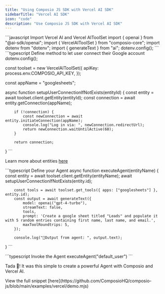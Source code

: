 ```yaml
---
title: "Using Composio JS SDK with Vercel AI SDK"
sidebarTitle: "Vercel AI SDK"
icon: "code"
description: "Use Composio JS SDK with Vercel AI SDK"
---
```


<Steps>
<Step title="Import Dependencies">
 <CodeGroup>
      ```javascript Import Vercel AI and Vercel AIToolSet
import { openai } from "@ai-sdk/openai";
import { VercelAIToolSet } from "composio-core";
import dotenv from "dotenv";
import { generateText } from "ai";
dotenv.config();
      ```
    </CodeGroup>
</Step>
<Step title="Define method to let user connect their Google account">

 <CodeGroup>
      ```typescript Define method to let user connect their Google account
dotenv.config();

const toolset = new VercelAIToolSet({
        apiKey: process.env.COMPOSIO_API_KEY,
});

const appName = "googlesheets";

async function setupUserConnectionIfNotExists(entityId) {
        const entity = await toolset.client.getEntity(entityId);
        const connection = await entity.getConnection(appName);

        if (!connection) {
            const newConnection = await entity.initiateConnection(appName);
            console.log("Log in via: ", newConnection.redirectUrl);
            return newConnection.waitUntilActive(60);
        }

        return connection;
}
      ```
    </CodeGroup>

Learn more about entities [here](introduction/foundations/components/entity/entity-guide)

</Step>

<Step title="Setup Agent with Vercel AI">

<CodeGroup>
      ```typescript Define your Agent
async function executeAgent(entityName) {
        const entity = await toolset.client.getEntity(entityName);
        await setupUserConnectionIfNotExists(entity.id);

        const tools = await toolset.get_tools({ apps: ["googlesheets"] }, entity.id);
        const output = await generateText({
            model: openai("gpt-4-turbo"),
            streamText: false,
            tools,
            prompt: 'Create a google sheet titled "Leads" and populate it with 5 random entries containing first name, last name, and email.', 
            maxToolRoundtrips: 5,
        });

        console.log("🎉Output from agent: ", output.text);
}
      ```
    </CodeGroup>

</Step>

<Step title="Invoke Your Agent">

<CodeGroup>
      ```typescript  Invoke the Agent
      executeAgent("default_user")
      ```
    </CodeGroup>

Tada 🎉! It was this simple to create a powerful Agent with Composio and Vercel AI.
</Step>

<Step title="Complete code snippet">
View the full snippet [here](https://github.com/ComposioHQ/composio-js/blob/main/examples/vercel/demo.mjs)
</Step>
</Steps>
